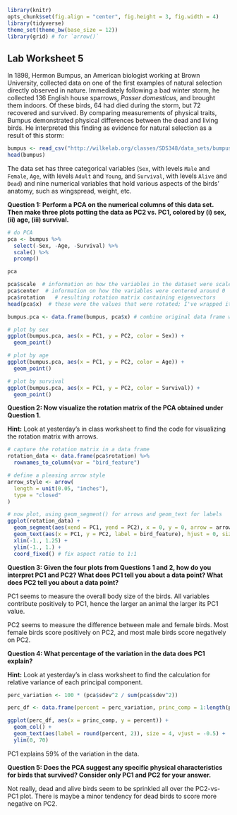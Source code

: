 ```r
library(knitr)
opts_chunk$set(fig.align = "center", fig.height = 3, fig.width = 4)
library(tidyverse)
theme_set(theme_bw(base_size = 12))
library(grid) # for `arrow()`
```
## Lab Worksheet 5

In 1898, Hermon Bumpus, an American biologist working at Brown University, collected data on one of the first examples of natural selection directly observed in nature. Immediately following a bad winter storm, he collected 136 English house sparrows, *Passer domesticus*, and brought them indoors. Of these birds, 64 had died during the storm, but 72 recovered and survived. By comparing measurements of physical traits, Bumpus demonstrated physical differences between the dead and living birds. He interpreted this finding as evidence for natural selection as a result of this storm:

```r
bumpus <- read_csv("http://wilkelab.org/classes/SDS348/data_sets/bumpus_full.csv")
head(bumpus)
```

The data set has three categorical variables (`Sex`, with levels `Male` and `Female`, `Age`, with levels `Adult` and `Young`, and `Survival`, with levels `Alive` and `Dead`) and nine numerical variables that hold various aspects of the birds' anatomy, such as wingspread, weight, etc.

**Question 1: Perform a PCA on the numerical columns of this data set. Then make three plots potting the data as PC2 vs. PC1, colored by (i) sex, (ii) age, (iii) survival.**

```r
# do PCA
pca <- bumpus %>%
  select(-Sex, -Age, -Survival) %>%
  scale() %>%
  prcomp()

pca

pca$scale  # information on how the variables in the dataset were scaled
pca$center  # information on how the variables were centered around 0
pca$rotation   # resulting rotation matrix containing eigenvectors
head(pca$x)  # these were the values that were rotated; I've wrapped it with the head() function to keep knit from printing all 136 rows

bumpus.pca <- data.frame(bumpus, pca$x) # combine original data frame with PCs

# plot by sex
ggplot(bumpus.pca, aes(x = PC1, y = PC2, color = Sex)) + 
  geom_point()

# plot by age
ggplot(bumpus.pca, aes(x = PC1, y = PC2, color = Age)) + 
  geom_point()

# plot by survival
ggplot(bumpus.pca, aes(x = PC1, y = PC2, color = Survival)) + 
  geom_point()
```

**Question 2: Now visualize the rotation matrix of the PCA obtained under Question 1.**

**Hint:** Look at yesterday's in class worksheet to find the code for visualizing the rotation matrix with arrows.
```r
# capture the rotation matrix in a data frame
rotation_data <- data.frame(pca$rotation) %>%
  rownames_to_column(var = "bird_feature")

# define a pleasing arrow style
arrow_style <- arrow(
  length = unit(0.05, "inches"),
  type = "closed"
)

# now plot, using geom_segment() for arrows and geom_text for labels
ggplot(rotation_data) +
  geom_segment(aes(xend = PC1, yend = PC2), x = 0, y = 0, arrow = arrow_style) +
  geom_text(aes(x = PC1, y = PC2, label = bird_feature), hjust = 0, size = 3, color = "red") +
  xlim(-1., 1.25) +
  ylim(-1., 1.) +
  coord_fixed() # fix aspect ratio to 1:1
```

**Question 3: Given the four plots from Questions 1 and 2, how do you interpret PC1 and PC2? What does PC1 tell you about a data point? What does PC2 tell you about a data point?**

PC1 seems to measure the overall body size of the birds. All variables contribute positively to PC1, hence the larger an animal the larger its PC1 value.

PC2 seems to measure the difference between male and female birds. Most female birds score positively on PC2, and most male birds score negatively on PC2.

**Question 4: What percentage of the variation in the data does PC1 explain?**

**Hint:** Look at yesterday's in class worksheet to find the calculation for relative variance of each principal component.
```r
perc_variation <- 100 * (pca$sdev^2 / sum(pca$sdev^2))

perc_df <- data.frame(percent = perc_variation, princ_comp = 1:length(perc_variation))

ggplot(perc_df, aes(x = princ_comp, y = percent)) + 
  geom_col() + 
  geom_text(aes(label = round(percent, 2)), size = 4, vjust = -0.5) + 
  ylim(0, 70)
```
PC1 explains 59% of the variation in the data.

**Question 5: Does the PCA suggest any specific physical characteristics for birds that survived? Consider only PC1 and PC2 for your answer.**

Not really, dead and alive birds seem to be sprinkled all over the PC2-vs-PC1 plot. There is maybe a minor tendency for dead birds to score more negative on PC2.


